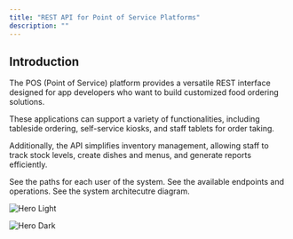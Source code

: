 ```yaml
---
title: "REST API for Point of Service Platforms"
description: ""
---
```

## Introduction
The POS (Point of Service) platform provides a versatile REST interface designed for app developers who want to build customized food ordering solutions.

These applications can support a variety of functionalities, including tableside ordering, self-service kiosks, and staff tablets for order taking.

Additionally, the API simplifies inventory management, allowing staff to track stock levels, create dishes and menus, and generate reports efficiently.

<CardGroup>

<Card title="View user flows" icon="file" href="/api-flows/admin">
See the paths for each user of the system.
</Card>
<Card
  title="API reference"   icon="square-code" href="/api-reference/endpoint">
  See the available endpoints and operations.
</Card>
<Card
  title="System architecture"   icon="diagram-project" href="/architecture/architecture">
  See the system architecutre diagram.
</Card>


</CardGroup>

<img
  className="block dark:hidden"
  src="/logo/Logo_Kitchen3.svg"
  alt="Hero Light"
/>

<img
  className="hidden dark:block"
  src="/logo/Logo_Kitchen3.svg"
  alt="Hero Dark"
/>